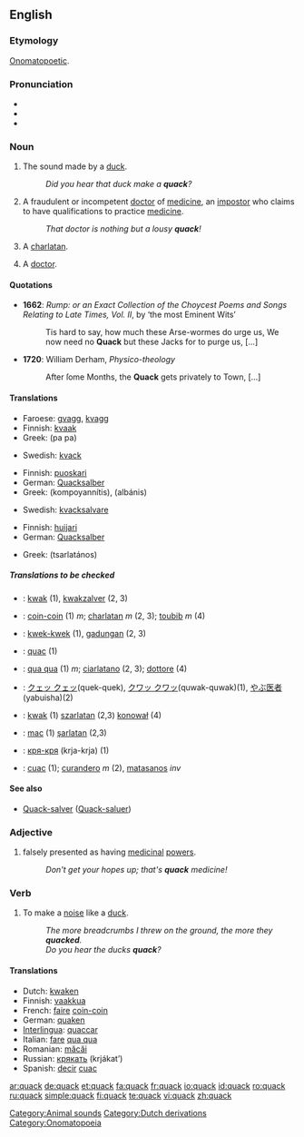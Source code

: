 ==English==

===Etymology===
[[onomatopoetic|Onomatopoetic]].

===Pronunciation===
*{{IPA|/kwæk/}}
*{{audio|en-us-quack.ogg|Audio (US)}}
*{{rhymes|æk}}

===Noun===
{{en-noun}}

# The sound made by a [[duck]].
#:''Did you hear that duck make a '''quack'''?''
# A fraudulent or incompetent [[doctor]] of [[medicine]], an [[impostor]] who claims to have qualifications to practice [[medicine]].
#:''That doctor is nothing but a lousy '''quack'''!''
# A [[charlatan]]. <!-- #:''What a '''quack''' he is, saying that's an organic [[Viagra]]™ !'' -->
# {{slang}} A [[doctor]].

====Quotations====
*'''1662''': ''Rump: or an Exact Collection of the Choycest Poems and Songs Relating to Late Times, Vol. II'', by ‘the most Eminent Wits’
*:Tis hard to say, how much these Arse-wormes do urge us, We now need no '''Quack''' but these Jacks for to purge us, [...]
*'''1720''': William Derham, ''Physico-theology''
*:After ſome Months, the '''Quack''' gets privately to Town, [...]

====Translations====
{{trans-top|sound made by a duck}}
*Faroese: [[gvagg]], [[kvagg]]
*Finnish: [[kvaak]]
*Greek: {{t|el|πα πα|}} (pa pa)
{{trans-mid}}
*Swedish: [[kvack]] {{n}}
{{trans-bottom}}

{{trans-top|fraudulent or incompetent doctor of medicine}}
*Finnish: [[puoskari]]
*German: [[Quacksalber]] {{m}}
*Greek: {{t|el|κομπογιαννίτης|m|}} (kompoyannítis), {{t|el|αλμπάνης|m|}} (albánis)
{{trans-mid}}
*Swedish: [[kvacksalvare]] {{c}}
{{trans-bottom}}

{{trans-top|charlatan}}
*Finnish: [[huijari]]
*German: [[Quacksalber]] {{m}}
{{trans-mid}}
*Greek: {{t|el|τσαρλατάνος|m|}} (tsarlatános)
{{trans-bottom}}

{{trans-top|doctor}}
{{trans-mid}}
{{trans-bottom}}

=====Translations to be checked=====
{{checktrans}}
{{trans-top|Translations to be categorised}}
*{{ttbc|Dutch}}: [[kwak]] (1), [[kwakzalver]] (2, 3)
*{{ttbc|French}}: [[coin-coin]] (1) ''m''; [[charlatan]] ''m'' (2, 3); [[toubib]] ''m'' (4)
*{{ttbc|Indonesian}}: [[kwek-kwek]] (1), [[gadungan]] (2, 3)
*{{ttbc|Interlingua}}: [[quac]] (1)
*{{ttbc|Italian}}: [[qua qua]] (1) ''m''; [[ciarlatano]] (2, 3); [[dottore]] (4)
{{trans-mid}}
*{{ttbc|Japanese}}: [[クェッ クェッ]](quek-quek), [[クワッ クワッ]](quwak-quwak)(1), [[やぶ医者]] (yabuisha)(2)
*{{ttbc|Polish}}: [[kwak]] (1) [[szarlatan]] (2,3) [[konował]] (4)
*{{ttbc|Romanian}}: [[mac]] (1) [[şarlatan]] (2,3)
*{{ttbc|Russian}}: [[кря-кря]] (krja-krja) (1)
*{{ttbc|Spanish}}: [[cuac]] (1); [[curandero]] ''m'' (2), [[matasanos]] {{m}} ''inv''
{{trans-bottom}}

====See also====
*[[Quack-salver]] ([[Quack-saluer]])

===Adjective===
{{en-adj|-}}

# falsely presented as having [[medicinal]] [[power]]s.
#:''Don't get your hopes up; that's '''quack''' medicine!''

===Verb===
{{en-verb}}

# To make a [[noise]] like a [[duck]].
#:''The more breadcrumbs I threw on the ground, the more they '''quacked'''.''
#:''Do you hear the ducks '''quack'''?''

====Translations====
*Dutch: [[kwaken]]
*Finnish: [[vaakkua]]
*French: [[faire]] [[coin-coin]]
*German: [[quaken]]
*[[Interlingua]]: [[quaccar]]
*Italian: [[fare]] [[qua qua]]
*Romanian: [[măcăi]]
*Russian: [[крякать]] (krjákat’)
*Spanish: [[decir]] [[cuac]]

[[Category:Animal sounds]]
[[Category:Dutch derivations]]
[[Category:Onomatopoeia]]

[[ar:quack]]
[[de:quack]]
[[et:quack]]
[[fa:quack]]
[[fr:quack]]
[[io:quack]]
[[id:quack]]
[[ro:quack]]
[[ru:quack]]
[[simple:quack]]
[[fi:quack]]
[[te:quack]]
[[vi:quack]]
[[zh:quack]]
